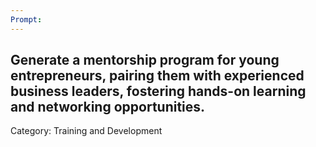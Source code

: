 ```yaml
---
Prompt:
---
```

Generate a mentorship program for young entrepreneurs, pairing them with experienced business leaders, fostering hands-on learning and networking opportunities.
---
Category: Training and Development
